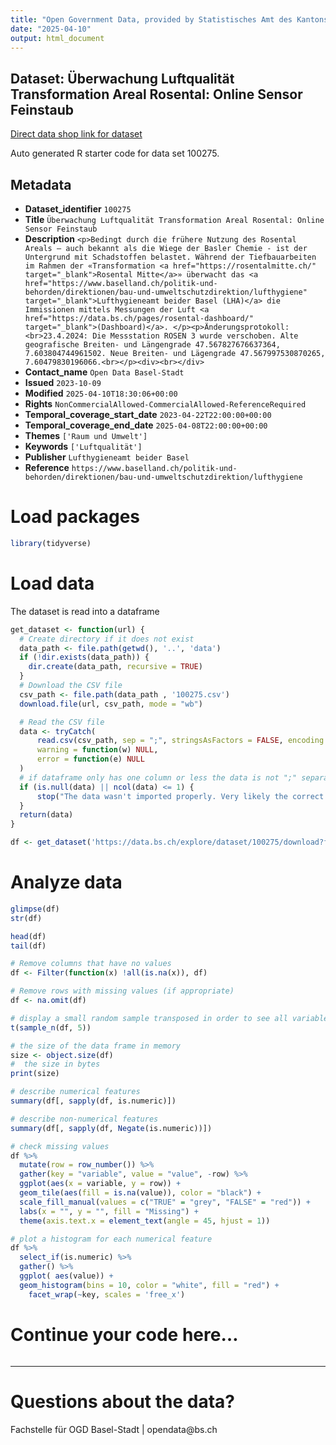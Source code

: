 ```yaml
---
title: "Open Government Data, provided by Statistisches Amt des Kantons Basel-Stadt - Fachstelle OGD"
date: "2025-04-10"
output: html_document
---
```


## Dataset: Überwachung Luftqualität Transformation Areal Rosental: Online Sensor Feinstaub

[Direct data shop link for dataset](https://data.bs.ch/explore/dataset/100275)

Auto generated R starter code for data set 100275.

## Metadata

- **Dataset_identifier** `100275`
- **Title** `Überwachung Luftqualität Transformation Areal Rosental: Online Sensor Feinstaub`
- **Description** `<p>Bedingt durch die frühere Nutzung des Rosental Areals – auch bekannt als die Wiege der Basler Chemie - ist der Untergrund mit Schadstoffen belastet. Während der Tiefbauarbeiten im Rahmen der «Transformation <a href="https://rosentalmitte.ch/" target="_blank">Rosental Mitte</a>» überwacht das <a href="https://www.baselland.ch/politik-und-behorden/direktionen/bau-und-umweltschutzdirektion/lufthygiene" target="_blank">Lufthygieneamt beider Basel (LHA)</a> die Immissionen mittels Messungen der Luft <a href="https://data.bs.ch/pages/rosental-dashboard/" target="_blank">(Dashboard)</a>. </p><p>Änderungsprotokoll:<br>23.4.2024: Die Messstation ROSEN 3 wurde verschoben. Alte geografische Breiten- und Längengrade 47.567827676637364, 7.603804744961502. Neue Breiten- und Lägengrade 47.567997530870265, 7.60479830196066.<br></p><div><br></div>`
- **Contact_name** `Open Data Basel-Stadt`
- **Issued** `2023-10-09`
- **Modified** `2025-04-10T18:30:06+00:00`
- **Rights** `NonCommercialAllowed-CommercialAllowed-ReferenceRequired`
- **Temporal_coverage_start_date** `2023-04-22T22:00:00+00:00`
- **Temporal_coverage_end_date** `2025-04-08T22:00:00+00:00`
- **Themes** `['Raum und Umwelt']`
- **Keywords** `['Luftqualität']`
- **Publisher** `Lufthygieneamt beider Basel`
- **Reference** `https://www.baselland.ch/politik-und-behorden/direktionen/bau-und-umweltschutzdirektion/lufthygiene`


# Load packages

```r

library(tidyverse)
```

# Load data

The dataset is read into a dataframe

```r
get_dataset <- function(url) {
  # Create directory if it does not exist
  data_path <- file.path(getwd(), '..', 'data')
  if (!dir.exists(data_path)) {
    dir.create(data_path, recursive = TRUE)
  }
  # Download the CSV file
  csv_path <- file.path(data_path , '100275.csv')
  download.file(url, csv_path, mode = "wb")

  # Read the CSV file
  data <- tryCatch(
      read.csv(csv_path, sep = ";", stringsAsFactors = FALSE, encoding = "UTF-8"),
      warning = function(w) NULL,
      error = function(e) NULL
  )
  # if dataframe only has one column or less the data is not ";" separated
  if (is.null(data) || ncol(data) <= 1) {
      stop("The data wasn't imported properly. Very likely the correct separator couldn't be found.\nPlease check the dataset manually and adjust the code.")
  }
  return(data)
}
```

```r

df <- get_dataset('https://data.bs.ch/explore/dataset/100275/download?format=csv&timezone=Europe%2FZurich')

```

# Analyze data

```r

glimpse(df)
str(df)

head(df)
tail(df)

```

```r
# Remove columns that have no values
df <- Filter(function(x) !all(is.na(x)), df)

# Remove rows with missing values (if appropriate)
df <- na.omit(df)
```

```r
# display a small random sample transposed in order to see all variables
t(sample_n(df, 5))
```

```r
# the size of the data frame in memory
size <- object.size(df)
#  the size in bytes
print(size)
```

```r
# describe numerical features
summary(df[, sapply(df, is.numeric)])
```

```r
# describe non-numerical features
summary(df[, sapply(df, Negate(is.numeric))])
```

```r
# check missing values
df %>%
  mutate(row = row_number()) %>%
  gather(key = "variable", value = "value", -row) %>%
  ggplot(aes(x = variable, y = row)) +
  geom_tile(aes(fill = is.na(value)), color = "black") +
  scale_fill_manual(values = c("TRUE" = "grey", "FALSE" = "red")) +
  labs(x = "", y = "", fill = "Missing") +
  theme(axis.text.x = element_text(angle = 45, hjust = 1))
```

```r
# plot a histogram for each numerical feature
df %>%
  select_if(is.numeric) %>%
  gather() %>%
  ggplot( aes(value)) +
  geom_histogram(bins = 10, color = "white", fill = "red") +
    facet_wrap(~key, scales = 'free_x')
```

# Continue your code here...

```r

```
------------------------------------------------------------------------

# Questions about the data?

Fachstelle für OGD Basel-Stadt | opendata@bs.ch
